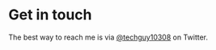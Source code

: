 # Get in touch
The best way to reach me is via [@techguy10308](https://twitter.com/techguy10308) on Twitter.
